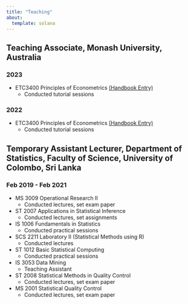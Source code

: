 ```yaml
---
title: "Teaching"
about:
  template: solana
---
```


## Teaching Associate, Monash University, Australia

### 2023

-   ETC3400 Principles of Econometrics [(Handbook Entry)](https://handbook.monash.edu/2023/units/ETC3400?year=2023)
    -   Conducted tutorial sessions

### 2022

-   ETC3400 Principles of Econometrics [(Handbook Entry)](https://handbook.monash.edu/2022/units/ETC3400?year=2022)
    -   Conducted tutorial sessions

## Temporary Assistant Lecturer, Department of Statistics, Faculty of Science, University of Colombo, Sri Lanka

### Feb 2019 - Feb 2021

-   MS 3009 Operational Research II
    -   Conducted lectures, set exam paper
-   ST 2007 Applications in Statistical Inference
    -   Conducted lectures, set assignments
-   IS 1006 Fundamentals in Statistics
    -   Conducted practical sessions
-   SCS 2211 Laboratory II (Statistical Methods using R)
    -   Conducted lectures
-   ST 1012 Basic Statistical Computing
    -   Conducted practical sessions
-   IS 3053 Data Mining
    -   Teaching Assistant
-   ST 2008 Statistical Methods in Quality Control
    -   Conducted lectures, set exam paper
-   MS 2001 Statistical Quality Control
    -   Conducted lectures, set exam paper